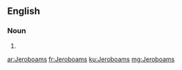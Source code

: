 ==English==

===Noun===
{{head|en}}

# {{plural of|Jeroboam}}

[[ar:Jeroboams]]
[[fr:Jeroboams]]
[[ku:Jeroboams]]
[[mg:Jeroboams]]
